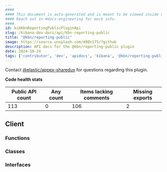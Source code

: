 ```yaml
---
####
#### This document is auto-generated and is meant to be viewed inside our experimental, new docs system.
#### Reach out in #docs-engineering for more info.
####
id: kibKbnReportingPublicPluginApi
slug: /kibana-dev-docs/api/kbn-reporting-public
title: "@kbn/reporting-public"
image: https://source.unsplash.com/400x175/?github
description: API docs for the @kbn/reporting-public plugin
date: 2024-10-24
tags: ['contributor', 'dev', 'apidocs', 'kibana', '@kbn/reporting-public']
---
```




Contact [@elastic/appex-sharedux](https://github.com/orgs/elastic/teams/appex-sharedux) for questions regarding this plugin.

**Code health stats**

| Public API count  | Any count | Items lacking comments | Missing exports |
|-------------------|-----------|------------------------|-----------------|
| 113 | 0 | 106 | 2 |

## Client

### Functions
<DocDefinitionList data={kbnReportingPublicObj.client.functions}/>

### Classes
<DocDefinitionList data={kbnReportingPublicObj.client.classes}/>

### Interfaces
<DocDefinitionList data={kbnReportingPublicObj.client.interfaces}/>

